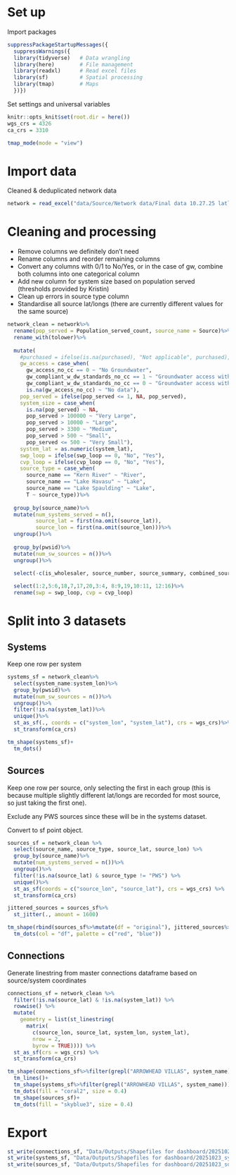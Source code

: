 

# Set up

Import packages
```r
suppressPackageStartupMessages({
  suppressWarnings({
  library(tidyverse)   # Data wrangling
  library(here)        # File management
  library(readxl)      # Read excel files
  library(sf)          # Spatial processing
  library(tmap)        # Maps
  })})
```

Set settings and universal variables
```r
knitr::opts_knit$set(root.dir = here())
wgs_crs = 4326
ca_crs = 3310

tmap_mode(mode = "view")
```

# Import data

Cleaned & deduplicated network data
```r
network = read_excel("data/Source/Network data/Final data 10.27.25 latlon comp.xlsx", na = "NA")
```

# Cleaning and processing

- Remove columns we definitely don't need
- Rename columns and reorder remaining columns
- Convert any columns with 0/1 to No/Yes, or in the case of gw, combine both columns into one categorical column
- Add new column for system size based on population served (thresholds provided by Kristin)
- Clean up errors in source type column
- Standardise all source lat/longs (there are currently different values for the same source)

```r
network_clean = network%>%
  rename(pop_served = Population_served_count, source_name = Source)%>%
  rename_with(tolower)%>%
  
  mutate(
    #purchased = ifelse(is.na(purchased), "Not applicable", purchased),
    gw_access = case_when(
      gw_access_no_cc == 0 ~ "No Groundwater",
      gw_compliant_w_dw_standards_no_cc == 1 ~ "Groundwater access with 1 or more well meeting MCL requirements",
      gw_compliant_w_dw_standards_no_cc == 0 ~ "Groundwater access with no wells meeting MCL requirements",
      is.na(gw_access_no_cc) ~ "No data"),
    pop_served = ifelse(pop_served <= 1, NA, pop_served),
    system_size = case_when(
      is.na(pop_served) ~ NA,
      pop_served > 100000 ~ "Very Large",
      pop_served > 10000 ~ "Large",
      pop_served > 3300 ~ "Medium",
      pop_served > 500 ~ "Small",
      pop_served <= 500 ~ "Very Small"),
    system_lat = as.numeric(system_lat),
    swp_loop = ifelse(swp_loop == 0, "No", "Yes"),
    cvp_loop = ifelse(cvp_loop == 0, "No", "Yes"),
    source_type = case_when(
      source_name == "Kern River" ~ "River",
      source_name == "Lake Havasu" ~ "Lake",
      source_name == "Lake Spaulding" ~ "Lake",
      T ~ source_type))%>%
  
  group_by(source_name)%>%
  mutate(num_systems_served = n(),
         source_lat = first(na.omit(source_lat)),
         source_lon = first(na.omit(source_lon)))%>%
  ungroup()%>%
  
  group_by(pwsid)%>%
  mutate(num_sw_sources = n())%>%
  ungroup()%>%

  select(-c(is_wholesaler, source_number, source_summary, combined_source_notes, combined_calsim_notes, swp:colorado_incompleteandnotedited, x2020_ccr_percent:x2023_percent, summer_2025_cleaning, calsim_demandunit:calsim_notes_sept2025, colorado_loop, gw_access_no_cc:gw_compliant_w_dw_standards_no_cc, connection_id, source_id))%>%
  
  select(1:2,5:6,18,7,17,20,3:4, 8:9,19,10:11, 12:16)%>%
  rename(swp = swp_loop, cvp = cvp_loop)
```

# Split into 3 datasets

## Systems

Keep one row per system
```r
systems_sf = network_clean%>%
  select(system_name:system_lon)%>%
  group_by(pwsid)%>%
  mutate(num_sw_sources = n())%>%
  ungroup()%>%
  filter(!is.na(system_lat))%>%
  unique()%>%
  st_as_sf(., coords = c("system_lon", "system_lat"), crs = wgs_crs)%>%
  st_transform(ca_crs)
```

```r
tm_shape(systems_sf)+
  tm_dots()
```


## Sources

Keep one row per source, only selecting the first in each group (this is because multiple slightly different lat/longs are recorded for most source, so just taking the first one). 

Exclude any PWS sources since these will be in the systems dataset.

Convert to sf point object.
```r
sources_sf = network_clean %>%
  select(source_name, source_type, source_lat, source_lon) %>%
  group_by(source_name)%>%
  mutate(num_systems_served = n())%>%
  ungroup()%>%
  filter(!is.na(source_lat) & source_type != "PWS") %>%
  unique()%>%
  st_as_sf(coords = c("source_lon", "source_lat"), crs = wgs_crs) %>%
  st_transform(ca_crs)

jittered_sources = sources_sf%>%
  st_jitter(., amount = 1600)
```

```r
tm_shape(rbind(sources_sf%>%mutate(df = "original"), jittered_sources%>%mutate(df = "jittered")))+
  tm_dots(col = "df", palette = c("red", "blue"))
```

## Connections

Generate linestring from master connections dataframe based on source/system coordinates
```r
connections_sf = network_clean %>%
  filter(!is.na(source_lat) & !is.na(system_lat)) %>%
  rowwise() %>%
  mutate(
    geometry = list(st_linestring(
      matrix(
        c(source_lon, source_lat, system_lon, system_lat), 
        nrow = 2, 
        byrow = TRUE)))) %>%
  st_as_sf(crs = wgs_crs) %>%
  st_transform(ca_crs)
```

```r
tm_shape(connections_sf%>%filter(grepl("ARROWHEAD VILLAS", system_name)))+
  tm_lines()+
  tm_shape(systems_sf%>%filter(grepl("ARROWHEAD VILLAS", system_name)))+
  tm_dots(fill = "coral2", size = 0.4)
  tm_shape(sources_sf)+
  tm_dots(fill = "skyblue3", size = 0.4)
```

# Export
```r
st_write(connections_sf, "Data/Outputs/Shapefiles for dashboard/20251023_connections.shp", delete_dsn = T)
st_write(systems_sf, "Data/Outputs/Shapefiles for dashboard/20251023_systems.shp", delete_dsn = T)
st_write(sources_sf, "Data/Outputs/Shapefiles for dashboard/20251023_sources.shp", delete_dsn = T)
```





